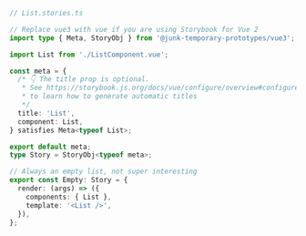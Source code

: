 ```ts
// List.stories.ts

// Replace vue3 with vue if you are using Storybook for Vue 2
import type { Meta, StoryObj } from '@junk-temporary-prototypes/vue3';

import List from './ListComponent.vue';

const meta = {
  /* 👇 The title prop is optional.
   * See https://storybook.js.org/docs/vue/configure/overview#configure-story-loading
   * to learn how to generate automatic titles
   */
  title: 'List',
  component: List,
} satisfies Meta<typeof List>;

export default meta;
type Story = StoryObj<typeof meta>;

// Always an empty list, not super interesting
export const Empty: Story = {
  render: (args) => ({
    components: { List },
    template: '<List />',
  }),
};
```
